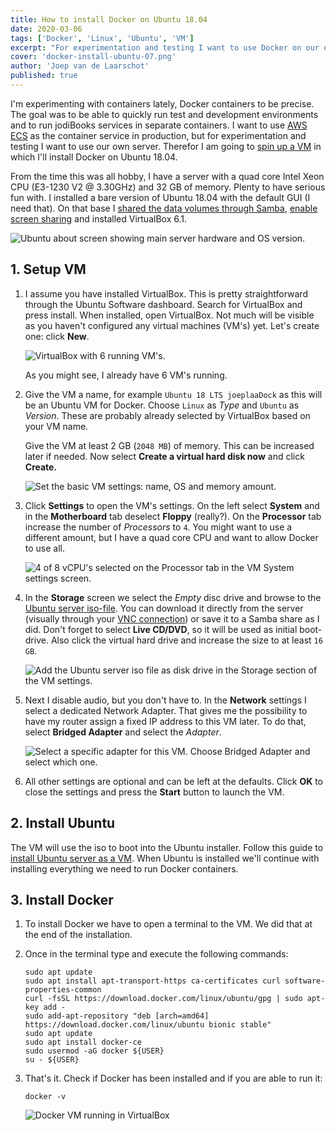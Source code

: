 ```yaml
---
title: How to install Docker on Ubuntu 18.04
date: 2020-03-06
tags: ['Docker', 'Linux', 'Ubuntu', 'VM']
excerpt: "For experimentation and testing I want to use Docker on our own server. Therefor I'm going to spin up a VM in which I'll install Docker on Ubuntu 18.04."
cover: 'docker-install-ubuntu-07.png'
author: 'Joep van de Laarschot'
published: true
---
```


I'm experimenting with containers lately, Docker containers to be precise. The goal was to be able to quickly run test and development environments and to run jodiBooks services in separate containers. I want to use [AWS ECS](https://aws.amazon.com/ecs/) as the container service in production, but for experimentation and testing I want to use our own server. Therefor I am going to [spin up a VM](https://www.joeplaa.com/install-ubuntu-18-04-lts-server-in-virtualbox/) in which I'll install Docker on Ubuntu 18.04.

From the time this was all hobby, I have a server with a quad core Intel Xeon CPU (E3-1230 V2 @ 3.30GHz) and 32 GB of memory. Plenty to have serious fun with. I installed a bare version of Ubuntu 18.04 with the default GUI (I need that). On that base I [shared the data volumes through Samba](/how-to-enable-samba-sharing-in-ubuntu/), [enable screen sharing](/how-to-enable-screen-sharing-between-ubuntu-and-realvnc/) and installed VirtualBox 6.1.

![Ubuntu about screen showing main server hardware and OS version.](docker-install-ubuntu-01.png)

## 1. Setup VM

1. I assume you have installed VirtualBox. This is pretty straightforward through the Ubuntu Software dashboard. Search for VirtualBox and press install. When installed, open VirtualBox. Not much will be visible as you haven't configured any virtual machines (VM's) yet. Let's create one: click **New**.

    ![VirtualBox with 6 running VM's.](docker-install-ubuntu-02.png)

    As you might see, I already have 6 VM's running.

2. Give the VM a name, for example `Ubuntu 18 LTS joeplaaDock` as this will be an Ubuntu VM for Docker. Choose `Linux` as *Type* and `Ubuntu` as *Version*. These are probably already selected by VirtualBox based on your VM name.

    Give the VM at least 2 GB (`2048 MB`) of memory. This can be increased later if needed. Now select **Create a virtual hard disk now** and click **Create.**

    ![Set the basic VM settings: name, OS and memory amount.](docker-install-ubuntu-03.png)

3. Click **Settings** to open the VM's settings. On the left select **System** and in the **Motherboard** tab deselect **Floppy** (really?). On the **Processor** tab increase the number of *Processors* to `4`. You might want to use a different amount, but I have a quad core CPU and want to allow Docker to use all.

    ![4 of 8 vCPU's selected on the Processor tab in the VM System settings screen.](docker-install-ubuntu-04.png)

4. In the **Storage** screen we select the *Empty* disc drive and browse to the [Ubuntu server iso-file](https://ubuntu.com/download/server). You can download it directly from the server (visually through your [VNC connection](/how-to-enable-screen-sharing-between-ubuntu-and-realvnc/)) or save it to a Samba share as I did. Don't forget to select **Live CD/DVD**, so it will be used as initial boot-drive. Also click the virtual hard drive and increase the size to at least `16 GB`.

    ![Add the Ubuntu server iso file as disk drive in the Storage section of the VM settings.](docker-install-ubuntu-05.png)

5. Next I disable audio, but you don't have to. In the **Network** settings I select a dedicated Network Adapter. That gives me the possibility to have my router assign a fixed IP address to this VM later. To do that, select **Bridged Adapter** and select the *Adapter*.

    ![Select a specific adapter for this VM. Choose Bridged Adapter and select which one.](docker-install-ubuntu-06.png)

6. All other settings are optional and can be left at the defaults. Click **OK** to close the settings and press the **Start** button to launch the VM.

## 2. Install Ubuntu

The VM will use the iso to boot into the Ubuntu installer. Follow this guide to [install Ubuntu server as a VM](/how-to-install-ubuntu-18-04-lts-server-in-virtualbox/). When Ubuntu is installed we'll continue with installing everything we need to run Docker containers.

## 3. Install Docker

1. To install Docker we have to open a terminal to the VM. We did that at the end of the installation.
2. Once in the terminal type and execute the following commands:

    ```shellsession
    sudo apt update
    sudo apt install apt-transport-https ca-certificates curl software-properties-common
    curl -fsSL https://download.docker.com/linux/ubuntu/gpg | sudo apt-key add -
    sudo add-apt-repository "deb [arch=amd64] https://download.docker.com/linux/ubuntu bionic stable"
    sudo apt update
    sudo apt install docker-ce
    sudo usermod -aG docker ${USER}
    su - ${USER}
    ```

3. That's it. Check if Docker has been installed and if you are able to run it:

    ```shellsession
    docker -v
    ```

    ![Docker VM running in VirtualBox](docker-install-ubuntu-07.png)
